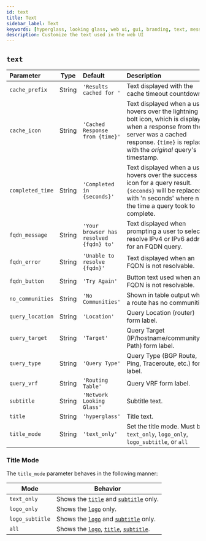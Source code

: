 ```yaml
---
id: text
title: Text
sidebar_label: Text
keywords: [hyperglass, looking glass, web ui, gui, branding, text, messages]
description: Customize the text used in the web UI
---
```


## `text`

| Parameter        |  Type  | Default                                 | Description                                                                                                                                                                                           |
| :--------------- | :----: | :-------------------------------------- | :---------------------------------------------------------------------------------------------------------------------------------------------------------------------------------------------------- |
| `cache_prefix`   | String | `'Results cached for '`                 | Text displayed with the cache timeout countdown.                                                                                                                                                      |
| `cache_icon`     | String | `'Cached Response from {time}'`         | Text displayed when a user hovers over the lightning bolt icon, which is displayed when a response from the server was a cached response. `{time}` is replaced with the _original_ query's timestamp. |
| `completed_time` | String | `'Completed in {seconds}'`              | Text displayed when a user hovers over the success icon for a query result. `{seconds}` will be replaced with 'n seconds' where n is the time a query took to complete.                               |
| `fqdn_message`   | String | `'Your browser has resolved {fqdn} to'` | Text displayed when prompting a user to select a resolve IPv4 or IPv6 address for an FQDN query.                                                                                                      |
| `fqdn_error`     | String | `'Unable to resolve {fqdn}'`            | Text displayed when an FQDN is not resolvable.                                                                                                                                                        |
| `fqdn_button`    | String | `'Try Again'`                           | Button text used when an FQDN is not resolvable.                                                                                                                                                      |
| `no_communities` | String | `'No Communities'`                      | Shown in table output when a route has no communities.                                                                                                                                                |
| `query_location` | String | `'Location'`                            | Query Location (router) form label.                                                                                                                                                                   |
| `query_target`   | String | `'Target'`                              | Query Target (IP/hostname/community/AS Path) form label.                                                                                                                                              |
| `query_type`     | String | `'Query Type'`                          | Query Type (BGP Route, Ping, Traceroute, etc.) form label.                                                                                                                                            |
| `query_vrf`      | String | `'Routing Table'`                       | Query VRF form label.                                                                                                                                                                                 |
| `subtitle`       | String | `'Network Looking Glass'`               | Subtitle text.                                                                                                                                                                                        |
| `title`          | String | `'hyperglass'`                          | Title text.                                                                                                                                                                                           |
| `title_mode`     | String | `'text_only'`                           | Set the title mode. <MiniNote>Must be <Code>text_only</Code>, <Code>logo_only</Code>, <Code>logo_subtitle</Code>, or <Code>all</Code></MiniNote>                                                      |

### Title Mode

The `title_mode` parameter behaves in the following manner:

<div className="table--full-width" />

| Mode            | Behavior                                                                |
| --------------- | ----------------------------------------------------------------------- |
| `text_only`     | Shows the [`title`](#text) and [`subtitle`](#text) only.                |
| `logo_only`     | Shows the [`logo`](ui/logo.mdx) only.                                   |
| `logo_subtitle` | Shows the [`logo`](ui/logo.mdx) and [`subtitle`](#text) only.           |
| `all`           | Shows the [`logo`](ui/logo.mdx), [`title`](#text), [`subtitle`](#text). |
